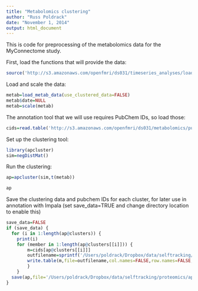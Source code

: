 ```yaml
---
title: "Metabolomics clustering"
author: "Russ Poldrack"
date: "November 1, 2014"
output: html_document
---
```


This is code for preprocessing of the metabolomics data for the MyConnectome study.

First, load the functions that will provide the data:

```r
source('http://s3.amazonaws.com/openfmri/ds031/timeseries_analyses/load_myconnectome_data.R')
```

Load and scale the data:

```r
metab=load_metab_data(use_clustered_data=FALSE)
metab$date=NULL
metab=scale(metab)
```

The annotation tool that we will use requires PubChem IDs, so load those:

```r
cids=read.table('http://s3.amazonaws.com/openfmri/ds031/metabolomics/pubmed_cids.txt')$V1
```


Set up the clustering tool:

```r
library(apcluster)
sim=negDistMat()
```

Run the clustering:

```r
ap=apcluster(sim,t(metab))

ap
```

Save the clustering data and pubchem IDs for each cluster, for later use in annotation with Impala (set save_data=TRUE and change directory location to enable this)

```r
save_data=FALSE
if (save_data) {
  for (i in 1:length(ap@clusters)) {
    print(i)
  	for (member in 1:length(ap@clusters[[i]])) {
  		m=cids[ap@clusters[[i]]]
  		outfilename=sprintf('/Users/poldrack/Dropbox/data/selftracking/proteomics/apclust_scaled_mod%02d.txt',i)
  		write.table(m,file=outfilename,col.names=FALSE,row.names=FALSE,quote=FALSE)
  		}
  	}
  save(ap,file='/Users/poldrack/Dropbox/data/selftracking/proteomics/apclust.Rdata')
}
```
